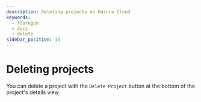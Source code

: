 ```yaml
---
description: Deleting projects on Hasura Cloud
keywords:
  - flaregun
  - docs
  - delete
sidebar_position: 15
---
```



# Deleting projects

You can delete a project with the `Delete Project` button at the bottom of the project's details view.

<Thumbnail
  src="/img/graphql/cloud/projects/projects-delete.png"
  alt="delete a project"
  width="1199px"
/>
